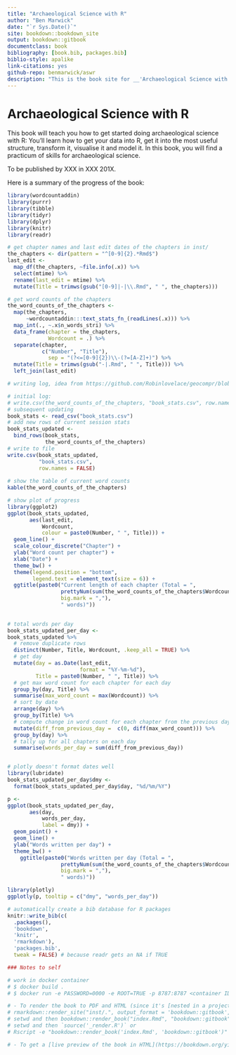 ```yaml
--- 
title: "Archaeological Science with R"
author: "Ben Marwick"
date: "`r Sys.Date()`"
site: bookdown::bookdown_site
output: bookdown::gitbook
documentclass: book
bibliography: [book.bib, packages.bib]
biblio-style: apalike
link-citations: yes
github-repo: benmarwick/aswr
description: "This is the book site for __'Archaeological Science with R'__. "
---
```


# Archaeological Science with R

This book will teach you how to get started doing archaeological science with R: You'll learn how to get your data into R, get it into the most useful structure, transform it, visualise it and model it. In this book, you will find a practicum of skills for archaeological science.  

To be published by XXX in XXX 201X. 

 <!-- img src="cover.png" width="250" height="328" alt="Cover image" / -->
 
Here is a summary of the progress of the book:

```r

library(wordcountaddin)
library(purrr)
library(tibble)
library(tidyr)
library(dplyr)
library(knitr)
library(readr)

# get chapter names and last edit dates of the chapters in inst/
the_chapters <- dir(pattern = "^[0-9]{2}.*Rmd$")
last_edit <- 
  map_df(the_chapters, ~file.info(.x)) %>% 
  select(mtime) %>% 
  rename(last_edit = mtime) %>% 
  mutate(Title = trimws(gsub("[0-9]|-|\\.Rmd", " ", the_chapters)))

# get word counts of the chapters
the_word_counts_of_the_chapters <- 
  map(the_chapters, 
      ~wordcountaddin:::text_stats_fn_(readLines(.x))) %>% 
  map_int(., ~.x$n_words_stri) %>% 
  data_frame(chapter = the_chapters,
             Wordcount = .) %>% 
  separate(chapter, 
           c("Number", "Title"), 
             sep = "(?<=[0-9]{2})\\-(?=[A-Z]+)") %>% 
  mutate(Title = trimws(gsub("-|.Rmd", " ", Title))) %>% 
  left_join(last_edit) 

# writing log, idea from https://github.com/Robinlovelace/geocompr/blob/5076612a8913165083cfd62610d01c0b38c061d7/README.Rmd

# initial log:
# write.csv(the_word_counts_of_the_chapters, "book_stats.csv", row.names = FALSE)
# subsequent updating
book_stats <- read_csv("book_stats.csv")
# add new rows of current session stats
book_stats_updated <- 
  bind_rows(book_stats, 
            the_word_counts_of_the_chapters)
# write to file
write.csv(book_stats_updated, 
          "book_stats.csv", 
          row.names = FALSE)
  
# show the table of current word counts
kable(the_word_counts_of_the_chapters)

# show plot of progress
library(ggplot2)
ggplot(book_stats_updated,
       aes(last_edit,
           Wordcount,
           colour = paste0(Number, " ", Title))) +
  geom_line() +
  scale_colour_discrete("Chapter") + 
  ylab("Word count per chapter") +
  xlab("Date") +
  theme_bw() +
  theme(legend.position = "bottom",
        legend.text = element_text(size = 6)) +
  ggtitle(paste0("Current length of each chapter (Total = ",
                 prettyNum(sum(the_word_counts_of_the_chapters$Wordcount),
                 big.mark = ","),
                 " words)"))
          

# total words per day
book_stats_updated_per_day <- 
book_stats_updated %>% 
  # remove duplicate rows
  distinct(Number, Title, Wordcount, .keep_all = TRUE) %>%  
  # get day
  mutate(day = as.Date(last_edit,
                       format = "%Y-%m-%d"),
         Title = paste0(Number, " ", Title)) %>% 
  # get max word count for each chapter for each day
  group_by(day, Title) %>% 
  summarise(max_word_count = max(Wordcount)) %>% 
  # sort by date
  arrange(day) %>% 
  group_by(Title) %>% 
  # compute change in word count for each chapter from the previous day
  mutate(diff_from_previous_day =  c(0, diff(max_word_count))) %>% 
  group_by(day) %>% 
  # tally up for all chapters on each day
  summarise(words_per_day = sum(diff_from_previous_day))


# plotly doesn't format dates well
library(lubridate)
book_stats_updated_per_day$dmy <-
  format(book_stats_updated_per_day$day, "%d/%m/%Y")

p <- 
ggplot(book_stats_updated_per_day,
       aes(day, 
           words_per_day,
           label = dmy)) +
  geom_point() +
  geom_line() +
  ylab("Words written per day") +
  theme_bw() + 
    ggtitle(paste0("Words written per day (Total = ",
                 prettyNum(sum(the_word_counts_of_the_chapters$Wordcount),
                 big.mark = ","),
                 " words)"))

library(plotly)
ggplotly(p, tooltip = c("dmy", "words_per_day"))

```


```r
# automatically create a bib database for R packages
knitr::write_bib(c(
  .packages(), 
  'bookdown', 
  'knitr', 
  'rmarkdown'), 
  'packages.bib',
  tweak = FALSE) # because readr gets an NA if TRUE
```

```r
### Notes to self

# work in docker container
# $ docker build . 
# $ docker run -e PASSWORD=0000 -e ROOT=TRUE -p 8787:8787 <container ID>

# - To render the book to PDF and HTML (since it's [nested in a project directory](https://github.com/rstudio/bookdown/issues/215)), 
# rmarkdown::render_site("inst/.", output_format = 'bookdown::gitbook', encoding = 'UTF-8')
# setwd and then bookdown::render_book("index.Rmd", "bookdown::gitbook")
# setwd and then `source('_render.R')` or 
# Rscript -e "bookdown::render_book('index.Rmd', 'bookdown::gitbook')" or 

# - To get a [live preview of the book in HTML](https://bookdown.org/yihui/bookdown/serve-the-book.html): setwd and then `bookdown::serve_book(dir = ".", output_dir = "_book", preview = TRUE, in_session = TRUE, daemon = FALSE)`
```

<!---
# TODO
- rexcel and jailbreakr: how to get a dataframe out of that?
- where to put list and data frame indexing? ch4 prep
- where to put regex? ch4 prep

Intro
Implementing
Collecting data
Getting data into R
Cleaning and tidying
Analysing artefacts
Analysing excavation data
Analysing spatial data
Making a research compendium



--->
